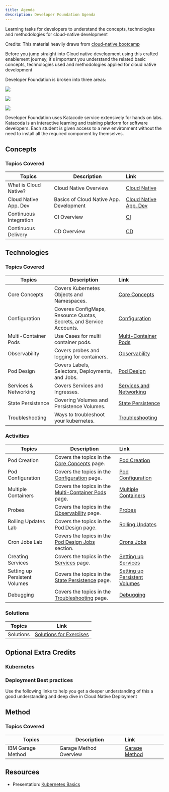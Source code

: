 ```yaml
---
title: Agenda
description: Developer Foundation Agenda
---
```


<PageDescription>

Learning tasks for developers to understand the concepts, technologies and methodologies for cloud-native development

</PageDescription>

Credits: This material heavily draws from [cloud-native bootcamp](https://cloudnative101.dev/)

Before you jump straight into Cloud native development using this crafted enablement journey, it's important you understand the related basic concepts, technologies used and methodologies applied for cloud native development

Developer Foundation is broken into three areas:
<Row>

<Column colLg={4} colMd={4} noGutterMdLeft>
<ArticleCard
    color="dark"
    title="Concepts"
    subTitle="Principles of cloud, cloud native development & deployment"
    href="developer-foundation#concepts"
    >

![](./images/sysadmins.jpg)

</ArticleCard>
</Column>

<Column colLg={4} colMd={4} noGutterMdLeft>
<ArticleCard
    color="dark"
    title="Technology"
    subTitle="Basics of Containers, Kubernetes/Openshift"
    href="developer-foundation#technologies"
    >

![](./images/code2.jpg)

</ArticleCard>
</Column>

<Column colLg={4} colMd={4} noGutterMdLeft>
<ArticleCard
    color="dark"
    title="Methodology"
    subTitle="IBM Garage Method"
    href="developer-foundation#method"
    >

![](./images/code1.jpg)

</ArticleCard>
</Column>

</Row>

<InlineNotification>
Developer Foundation uses Katacode service extensively for hands on labs. Katacoda is an interactive learning and training platform for software developers. Each student is given access to a new environment without the need to install all the required component by themselves.
</InlineNotification>

## Concepts
### Topics Covered

<Tabs>
<Tab label="Self Paced">

| Topics                          | Description         | Link        |
| --------------------------------| ------------------  |:----------- |
| What is Cloud Native? | Cloud Native Overview | [Cloud Native](/developer-foundation/cloud-native-overview/) |
| Cloud Native App. Dev  | Basics of Cloud Native App. Development | [Cloud Native App. Dev](/developer-foundation/cloud-native-app-dev/) |
| Continuous Integration | CI Overview | [CI](/developer-foundation/continuous-integration/) |
| Continuous Delivery | CD Overview | [CD](/developer-foundation/continuous-delivery/) |

</Tab>
</Tabs>

## Technologies
### Topics Covered

<Tabs>
<Tab label="Self Paced">

| Topics                          | Description         | Link        |
| --------------------------------| ------------------  |:----------- |
| Core Concepts | Covers Kubernetes Objects and Namespaces. | [Core Concepts](/developer-foundation/k8s-core-concepts/) |
| Configuration | Coveres ConfigMaps, Resource Quotas, Secrets, and Service Accounts. | [Configuration](/developer-foundation/k8s-configuration/) |
| Multi-Container Pods | Use Cases for multi container pods. | [Multi-Container Pods](/developer-foundation/k8s-multi-container-pods/) |
| Observability | Covers probes and logging for containers. | [Observability](/developer-foundation/k8s-observability/) |
| Pod Design | Covers Labels, Selectors, Deployments, and Jobs.| [Pod Design](/developer-foundation/k8s-pod-design/) |
| Services & Networking | Covers Services and Ingresses.  | [Services and Networking](/developer-foundation/k8s-services-networking/) |
| State Persistence| Covering Volumes and Persistence Volumes. | [State Persistence](/developer-foundation/k8s-state-persistence/) |
| Troubleshooting| Ways to troubleshoot your kubernetes. | [Troubleshooting](/developer-foundation/k8s-troubleshooting/) |

</Tab>
</Tabs>

### Activities

<Tabs>
<Tab label="Self Paced">

| Topics                          | Description         | Link        |
| --------------------------------| ------------------  |:----------- |
| Pod Creation | Covers the topics in the [Core Concepts](/developer-foundation/k8s-core-concepts/) page. | [Pod Creation](/developer-foundation/activities/labs/lab1) |
| Pod Configuration | Covers the topics in the [Configuration](/developer-foundation/k8s-configuration/) page. | [Pod Configuration](/developer-foundation/activities/labs/lab2) |
| Multiple Containers | Covers the topics in the [Multi-Container Pods](/developer-foundation/k8s-multi-container-pods/) page.| [Multiple Containers](/developer-foundation/activities/labs/lab3) |
| Probes | Covers the topics in the [Observability](/developer-foundation/k8s-observability/) page. | [Probes](/developer-foundation/activities/labs/lab4) |
| Rolling Updates Lab | Covers the topics in the [Pod Design](/developer-foundation/k8s-pod-design/) page.  | [Rolling Updates](/developer-foundation/activities/labs/lab6) |
| Cron Jobs Lab | Covers the topics in the [Pod Design Jobs](/developer-foundation/k8s-pod-design#jobs-and-cronjobs) section. | [Crons Jobs](/developer-foundation/activities/labs/lab7) |
| Creating Services | Covers the topics in the [Services](/developer-foundation/k8s-services-networking/) page. | [Setting up Services](/developer-foundation/activities/labs/lab8) |
| Setting up Persistent Volumes | Covers the topics in the [State Persistence](/developer-foundation/k8s-state-persistence/) page. | [Setting up Persistent Volumes](/developer-foundation/activities/labs/lab10) |
| Debugging | Covers the topics in the [ Troubleshooting](/developer-foundation/k8s-troubleshooting/) page.  | [Debugging](/developer-foundation/activities/labs/lab5) |

</Tab>
</Tabs>

### Solutions

<Tabs>
<Tab label="Self Paced">

| Topics                          | Link        |
| --------------------------------| ------------|
| Solutions | [Solutions for Exercises](/developer-foundation/activities/labs/solutions) |

</Tab>
</Tabs>

## Optional Extra Credits
### Kubernetes
<ActivationPage content="kubernetes" tileColor="bx--article-card--ibm">
</ActivationPage>

### Deployment Best practices
Use the following links to help you get a deeper understanding of this a good understanding and deep dive in Cloud Native Deployment
<ActivationPage content="cndp">
</ActivationPage>

## Method
### Topics Covered

<Tabs>
<Tab label="Self Paced">

| Topics                          | Description         | Link        |
| --------------------------------| ------------------  |:----------- |
| IBM Garage Method | Garage Method  Overview | [Garage Method](/developer-foundation/garage-development/) |

</Tab>
</Tabs>

## Resources
- Presentation: [Kubernetes Basics](/slides/03-Kubernetes-Basics.pdf)

